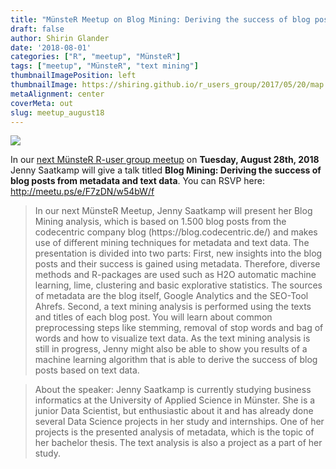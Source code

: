 ```yaml
---
title: "MünsteR Meetup on Blog Mining: Deriving the success of blog posts from metadata and text data."
draft: false
author: Shirin Glander
date: '2018-08-01'
categories: ["R", "meetup", "MünsteR"]
tags: ["meetup", "MünsteR", "text mining"]
thumbnailImagePosition: left
thumbnailImage: https://shiring.github.io/r_users_group/2017/05/20/map.png
metaAlignment: center
coverMeta: out
slug: meetup_august18
---
```


![](https://shiring.github.io/r_users_group/2017/05/20/map.png)

In our [next MünsteR R-user group meetup](http://meetu.ps/e/FDZ1D/w54bW/f) on **Tuesday, August 28th, 2018** Jenny Saatkamp will give a talk titled **Blog Mining: Deriving the success of blog posts from metadata and text data**.
You can RSVP here: [http://meetu.ps/e/F7zDN/w54bW/f](http://meetu.ps/e/FDZ1D/w54bW/f)

> In our next MünsteR Meetup, Jenny Saatkamp will present her Blog Mining analysis, which is based on 1.500 blog posts from the codecentric company blog (https://blog.codecentric.de/) and makes use of different mining techniques for metadata and text data.
The presentation is divided into two parts:
First, new insights into the blog posts and their success is gained using metadata. Therefore, diverse methods and R-packages are used such as H2O automatic machine learning, lime, clustering and basic explorative statistics. The sources of metadata are the blog itself, Google Analytics and the SEO-Tool Ahrefs.
Second, a text mining analysis is performed using the texts and titles of each blog post. You will learn about common preprocessing steps like stemming, removal of stop words and bag of words and how to visualize text data. As the text mining analysis is still in progress, Jenny might also be able to show you results of a machine learning algorithm that is able to derive the success of blog posts based on text data.

>About the speaker:
Jenny Saatkamp is currently studying business informatics at the University of Applied Science in Münster. She is a junior Data Scientist, but enthusiastic about it and has already done several Data Science projects in her study and internships. One of her projects is the presented analysis of metadata, which is the topic of her bachelor thesis. The text analysis is also a project as a part of her study.
